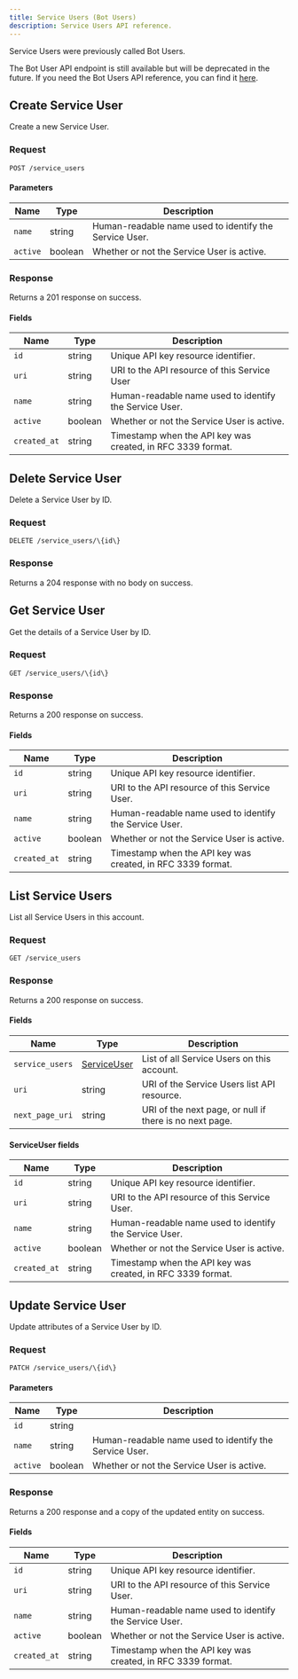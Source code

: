 ```yaml
---
title: Service Users (Bot Users)
description: Service Users API reference.
---
```



<Note>
Service Users were previously called Bot Users.

The Bot User API endpoint is still available but will be deprecated in the future.
If you need the Bot Users API reference, you can find it [here](/api-reference/botusers/get).

</Note>

## Create Service User

Create a new Service User.

### Request

`POST /service_users`

<ServiceUsersCreateRequest />

#### Parameters

| Name     | Type    | Description                                            |
| -------- | ------- | ------------------------------------------------------ |
| `name`   | string  | Human-readable name used to identify the Service User. |
| `active` | boolean | Whether or not the Service User is active.             |

### Response

Returns a 201 response on success.

<ServiceUsersCreateResponse />

#### Fields

| Name         | Type    | Description                                                 |
| ------------ | ------- | ----------------------------------------------------------- |
| `id`         | string  | Unique API key resource identifier.                         |
| `uri`        | string  | URI to the API resource of this Service User                |
| `name`       | string  | Human-readable name used to identify the Service User.      |
| `active`     | boolean | Whether or not the Service User is active.                  |
| `created_at` | string  | Timestamp when the API key was created, in RFC 3339 format. |

## Delete Service User

Delete a Service User by ID.

### Request

`DELETE /service_users/\{id\}`

<ServiceUsersDeleteRequest />

### Response

Returns a 204 response with no body on success.

## Get Service User

Get the details of a Service User by ID.

### Request

`GET /service_users/\{id\}`

<ServiceUsersGetRequest />

### Response

Returns a 200 response on success.

<ServiceUsersGetResponse />

#### Fields

| Name         | Type    | Description                                                 |
| ------------ | ------- | ----------------------------------------------------------- |
| `id`         | string  | Unique API key resource identifier.                         |
| `uri`        | string  | URI to the API resource of this Service User.               |
| `name`       | string  | Human-readable name used to identify the Service User.      |
| `active`     | boolean | Whether or not the Service User is active.                  |
| `created_at` | string  | Timestamp when the API key was created, in RFC 3339 format. |

## List Service Users

List all Service Users in this account.

### Request

`GET /service_users`

<ServiceUsersListRequest />

### Response

Returns a 200 response on success.

<ServiceUsersListResponse />

#### Fields

| Name            | Type                               | Description                                             |
| --------------- | ---------------------------------- | ------------------------------------------------------- |
| `service_users` | [ServiceUser](#serviceuser-fields) | List of all Service Users on this account.              |
| `uri`           | string                             | URI of the Service Users list API resource.             |
| `next_page_uri` | string                             | URI of the next page, or null if there is no next page. |

#### ServiceUser fields

| Name         | Type    | Description                                                 |
| ------------ | ------- | ----------------------------------------------------------- |
| `id`         | string  | Unique API key resource identifier.                         |
| `uri`        | string  | URI to the API resource of this Service User.               |
| `name`       | string  | Human-readable name used to identify the Service User.      |
| `active`     | boolean | Whether or not the Service User is active.                  |
| `created_at` | string  | Timestamp when the API key was created, in RFC 3339 format. |

## Update Service User

Update attributes of a Service User by ID.

### Request

`PATCH /service_users/\{id\}`

<ServiceUsersUpdateRequest />

#### Parameters

| Name     | Type    | Description                                            |
| -------- | ------- | ------------------------------------------------------ |
| `id`     | string  |                                                        |
| `name`   | string  | Human-readable name used to identify the Service User. |
| `active` | boolean | Whether or not the Service User is active.             |

### Response

Returns a 200 response and a copy of the updated entity on success.

<ServiceUsersUpdateResponse />

#### Fields

| Name         | Type    | Description                                                 |
| ------------ | ------- | ----------------------------------------------------------- |
| `id`         | string  | Unique API key resource identifier.                         |
| `uri`        | string  | URI to the API resource of this Service User.               |
| `name`       | string  | Human-readable name used to identify the Service User.      |
| `active`     | boolean | Whether or not the Service User is active.                  |
| `created_at` | string  | Timestamp when the API key was created, in RFC 3339 format. |
